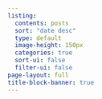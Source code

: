 ```yaml
---
listing:
  contents: posts
  sort: "date desc"
  type: default
  image-height: 150px
  categories: true
  sort-ui: false
  filter-ui: false
page-layout: full
title-block-banner: true
---
```


<a rel="me" href="https://fosstodon.org/@Ryanplain"></a>


